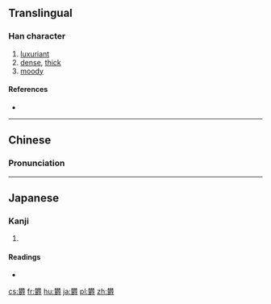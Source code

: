 {{also|鬱}}
==Translingual==

===Han character===
{{Han char|rn=75|rad=木|as=22|sn=26|four=|canj=木木田中戈 (DDWLI)}}

# [[luxuriant]]
# [[dense]], [[thick]]
# [[moody]]

====References====
* {{Han ref|kx=0564.210|dkj=15978|dj=0953.280|hdz=21326.110|uh=6B1D|ud=27421}}

----

==Chinese==
{{zh-hanzi-box|[[欝]]}}

===Pronunciation===
{{zh-pron
|m=yù
|c=
|mc=y
|oc=y
|ma=
|cat=a
}}

----

==Japanese==

===Kanji===
{{ja-kanji|grade=|rs=木22}}

# {{defn|lang=ja|sort=木22}}

====Readings====
* {{ja-readings|on=[[うつ]] (utsu)|kun=[[しげる]] (shigeru)}}

[[cs:欝]]
[[fr:欝]]
[[hu:欝]]
[[ja:欝]]
[[pl:欝]]
[[zh:欝]]